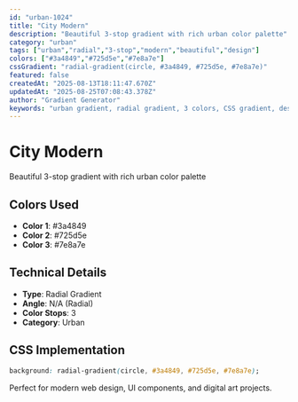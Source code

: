 ```yaml
---
id: "urban-1024"
title: "City Modern"
description: "Beautiful 3-stop gradient with rich urban color palette"
category: "urban"
tags: ["urban","radial","3-stop","modern","beautiful","design"]
colors: ["#3a4849","#725d5e","#7e8a7e"]
cssGradient: "radial-gradient(circle, #3a4849, #725d5e, #7e8a7e)"
featured: false
createdAt: "2025-08-13T18:11:47.670Z"
updatedAt: "2025-08-25T07:08:43.378Z"
author: "Gradient Generator"
keywords: "urban gradient, radial gradient, 3 colors, CSS gradient, design, #3a4849, #725d5e, #7e8a7e"
---
```


# City Modern

Beautiful 3-stop gradient with rich urban color palette

## Colors Used
- **Color 1**: #3a4849
- **Color 2**: #725d5e
- **Color 3**: #7e8a7e

## Technical Details
- **Type**: Radial Gradient
- **Angle**: N/A (Radial)
- **Color Stops**: 3
- **Category**: Urban

## CSS Implementation
```css
background: radial-gradient(circle, #3a4849, #725d5e, #7e8a7e);
```

Perfect for modern web design, UI components, and digital art projects.
